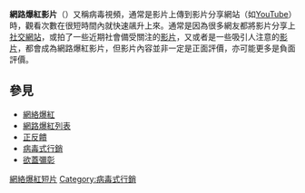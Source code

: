 {{Multiple issues|
{{Expand language|1=en|time=2021-11-26T20:55:14+00:00}}
{{Unreferenced|time=2021-11-26T20:55:14+00:00}}
}}
{{noteTA
|G1=IT
}}
'''網路爆紅影片'''（{{lang-en|'''Viral video'''}}）又稱病毒視頻，通常是影片上傳到影片分享網站（如[[YouTube|YouTube]]）時，觀看次數在很短時間內就快速飊升上來。通常是因為很多網友都將影片分享上[[社交網站|社交網站]]，或拍了一些近期社會備受關注的[[视频|影片]]，又或者是一些吸引人注意的[[视频|影片]]，都會成為網路爆紅影片，但影片內容並非一定是正面評價，亦可能更多是負面評價。

== 參見 ==
* [[網絡爆紅|網絡爆紅]]
* [[網路爆紅列表|網路爆紅列表]]
* [[正反饋|正反饋]]
* [[病毒式行銷|病毒式行銷]]
* [[欲蓋彌彰|欲蓋彌彰]]

{{internet-stub}}

[[Category:網絡爆紅短片|]]
[[Category:病毒式行銷|Category:病毒式行銷]]